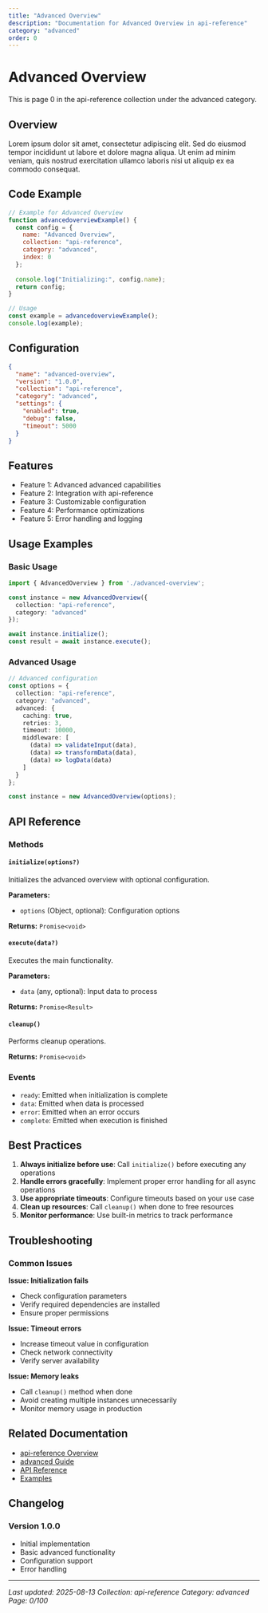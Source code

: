 ```yaml
---
title: "Advanced Overview"
description: "Documentation for Advanced Overview in api-reference"
category: "advanced"
order: 0
---
```


# Advanced Overview

This is page 0 in the api-reference collection under the advanced category.

## Overview

Lorem ipsum dolor sit amet, consectetur adipiscing elit. Sed do eiusmod tempor incididunt ut labore et dolore magna aliqua. Ut enim ad minim veniam, quis nostrud exercitation ullamco laboris nisi ut aliquip ex ea commodo consequat.

## Code Example

```javascript
// Example for Advanced Overview
function advancedoverviewExample() {
  const config = {
    name: "Advanced Overview",
    collection: "api-reference",
    category: "advanced",
    index: 0
  };
  
  console.log("Initializing:", config.name);
  return config;
}

// Usage
const example = advancedoverviewExample();
console.log(example);
```

## Configuration

```json
{
  "name": "advanced-overview",
  "version": "1.0.0",
  "collection": "api-reference",
  "category": "advanced",
  "settings": {
    "enabled": true,
    "debug": false,
    "timeout": 5000
  }
}
```

## Features

- Feature 1: Advanced advanced capabilities
- Feature 2: Integration with api-reference
- Feature 3: Customizable configuration
- Feature 4: Performance optimizations
- Feature 5: Error handling and logging

## Usage Examples

### Basic Usage

```typescript
import { AdvancedOverview } from './advanced-overview';

const instance = new AdvancedOverview({
  collection: "api-reference",
  category: "advanced"
});

await instance.initialize();
const result = await instance.execute();
```

### Advanced Usage

```typescript
// Advanced configuration
const options = {
  collection: "api-reference",
  category: "advanced",
  advanced: {
    caching: true,
    retries: 3,
    timeout: 10000,
    middleware: [
      (data) => validateInput(data),
      (data) => transformData(data),
      (data) => logData(data)
    ]
  }
};

const instance = new AdvancedOverview(options);
```

## API Reference

### Methods

#### `initialize(options?)`

Initializes the advanced overview with optional configuration.

**Parameters:**
- `options` (Object, optional): Configuration options

**Returns:** `Promise<void>`

#### `execute(data?)`

Executes the main functionality.

**Parameters:**
- `data` (any, optional): Input data to process

**Returns:** `Promise<Result>`

#### `cleanup()`

Performs cleanup operations.

**Returns:** `Promise<void>`

### Events

- `ready`: Emitted when initialization is complete
- `data`: Emitted when data is processed
- `error`: Emitted when an error occurs
- `complete`: Emitted when execution is finished

## Best Practices

1. **Always initialize before use**: Call `initialize()` before executing any operations
2. **Handle errors gracefully**: Implement proper error handling for all async operations
3. **Use appropriate timeouts**: Configure timeouts based on your use case
4. **Clean up resources**: Call `cleanup()` when done to free resources
5. **Monitor performance**: Use built-in metrics to track performance

## Troubleshooting

### Common Issues

**Issue: Initialization fails**
- Check configuration parameters
- Verify required dependencies are installed
- Ensure proper permissions

**Issue: Timeout errors**
- Increase timeout value in configuration
- Check network connectivity
- Verify server availability

**Issue: Memory leaks**
- Call `cleanup()` method when done
- Avoid creating multiple instances unnecessarily
- Monitor memory usage in production

## Related Documentation

- [api-reference Overview](../index)
- [advanced Guide](../advanced/index)
- [API Reference](../api/index)
- [Examples](../examples/index)

## Changelog

### Version 1.0.0
- Initial implementation
- Basic advanced functionality
- Configuration support
- Error handling

---

*Last updated: 2025-08-13*
*Collection: api-reference*
*Category: advanced*
*Page: 0/100*
